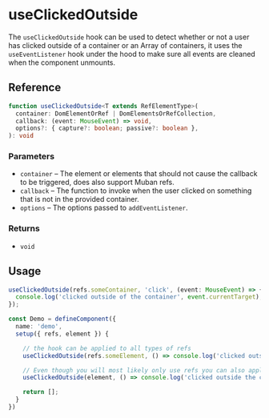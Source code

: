 
<Meta
  title="useClickedOutside/docs"
/>

# useClickedOutside

The `useClickedOutside` hook can be used to detect whether or not a user has clicked outside of a
container or an Array of containers, it uses the `useEventListener` hook under the hood to make
sure all events are cleaned when the component unmounts.

## Reference

```ts
function useClickedOutside<T extends RefElementType>(
  container: DomElementOrRef | DomElementsOrRefCollection,
  callback: (event: MouseEvent) => void,
  options?: { capture?: boolean; passive?: boolean },
): void
```

### Parameters

* `container` – The element or elements that should not cause the callback to be triggered, does also support Muban refs.
* `callback` – The function to invoke when the user clicked on something that is not in the provided container.
* `options` – The options passed to `addEventListener`.

### Returns

* `void`

## Usage

```ts
useClickedOutside(refs.someContainer, 'click', (event: MouseEvent) => {
  console.log('clicked outside of the container', event.currentTarget);
});
````

```ts
const Demo = defineComponent({
  name: 'demo',
  setup({ refs, element }) {

    // the hook can be applied to all types of refs
    useClickedOutside(refs.someElement, () => console.log('clicked outside the element')

    // Even though you will most likely only use refs you can also apply it on an HTMLElement directly.
    useClickedOutside(element, () => console.log('clicked outside the component element')

    return [];
  }
})
```
